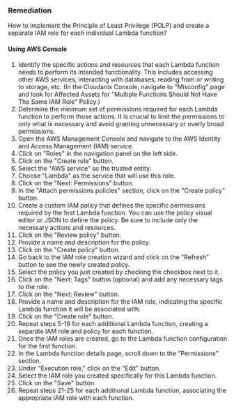 ### Remediation

How to implement the Principle of Least Privilege (POLP) and create a separate IAM role for each individual Lambda function?

#### Using AWS Console

1. Identify the specific actions and resources that each Lambda function needs to perform its intended functionality. This includes accessing other AWS services, interacting with databases, reading from or writing to storage, etc.
    (In the Cloudanix Console, navigate to "Misconfig" page and look for Affected Assets for "Multiple Functions Should Not Have The Same IAM Role" Policy.)
2. Determine the minimum set of permissions required for each Lambda function to perform those actions. It is crucial to limit the permissions to only what is necessary and avoid granting unnecessary or overly broad permissions.
3. Open the AWS Management Console and navigate to the AWS Identity and Access Management (IAM) service.
4. Click on "Roles" in the navigation panel on the left side.
5. Click on the "Create role" button.
6. Select the "AWS service" as the trusted entity.
7. Choose "Lambda" as the service that will use this role.
8. Click on the "Next: Permissions" button.
9. In the "Attach permissions policies" section, click on the "Create policy" button.
10. Create a custom IAM policy that defines the specific permissions required by the first Lambda function. You can use the policy visual editor or JSON to define the policy. Be sure to include only the necessary actions and resources.
11. Click on the "Review policy" button.
12. Provide a name and description for the policy.
13. Click on the "Create policy" button.
14. Go back to the IAM role creation wizard and click on the "Refresh" button to see the newly created policy.
15. Select the policy you just created by checking the checkbox next to it.
16. Click on the "Next: Tags" button (optional) and add any necessary tags to the role.
17. Click on the "Next: Review" button.
18. Provide a name and description for the IAM role, indicating the specific Lambda function it will be associated with.
19. Click on the "Create role" button.
20. Repeat steps 5-19 for each additional Lambda function, creating a separate IAM role and policy for each function.
21. Once the IAM roles are created, go to the Lambda function configuration for the first function.
22. In the Lambda function details page, scroll down to the "Permissions" section.
23. Under "Execution role," click on the "Edit" button.
24. Select the IAM role you created specifically for this Lambda function.
25. Click on the "Save" button.
26. Repeat steps 21-25 for each additional Lambda function, associating the appropriate IAM role with each function.
